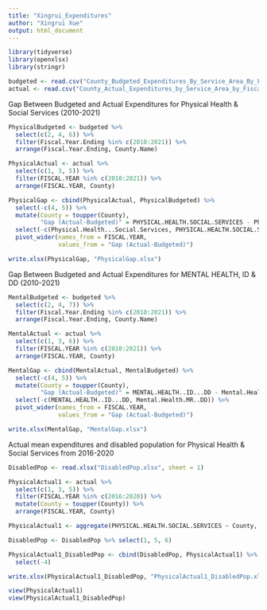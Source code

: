 ```yaml
---
title: "Xingrui_Expenditures"
author: "Xingrui Xue"
output: html_document
---
```


```r
library(tidyverse)
library(openxlsx)
library(stringr)
```

```r
budgeted <- read.csv("County_Budgeted_Expenditures_By_Service_Area_By_Fiscal_Year.csv")
actual <- read.csv("County_Actual_Expenditures_by_Service_Area_by_Fiscal_Year.csv")
```

Gap Between Budgeted and Actual Expenditures for Physical Health & Social Services (2010-2021)
```r
PhysicalBudgeted <- budgeted %>%
  select(c(2, 4, 6)) %>%
  filter(Fiscal.Year.Ending %in% c(2010:2021)) %>%
  arrange(Fiscal.Year.Ending, County.Name)

PhysicalActual <- actual %>%
  select(c(1, 3, 5)) %>%
  filter(FISCAL.YEAR %in% c(2010:2021)) %>%
  arrange(FISCAL.YEAR, County)

PhysicalGap <- cbind(PhysicalActual, PhysicalBudgeted) %>%
  select(-c(4, 5)) %>%
  mutate(County = toupper(County),
         "Gap (Actual-Budgeted)" = PHYSICAL.HEALTH.SOCIAL.SERVICES - Physical.Health...Social.Services) %>%
  select(-c(Physical.Health...Social.Services, PHYSICAL.HEALTH.SOCIAL.SERVICES)) %>%
  pivot_wider(names_from = FISCAL.YEAR,
              values_from = "Gap (Actual-Budgeted)")

write.xlsx(PhysicalGap, "PhysicalGap.xlsx")
```

Gap Between Budgeted and Actual Expenditures for MENTAL HEALTH, ID & DD (2010-2021)
```r
MentalBudgeted <- budgeted %>%
  select(c(2, 4, 7)) %>%
  filter(Fiscal.Year.Ending %in% c(2010:2021)) %>%
  arrange(Fiscal.Year.Ending, County.Name)

MentalActual <- actual %>%
  select(c(1, 3, 6)) %>%
  filter(FISCAL.YEAR %in% c(2010:2021)) %>%
  arrange(FISCAL.YEAR, County)

MentalGap <- cbind(MentalActual, MentalBudgeted) %>%
  select(-c(4, 5)) %>%
  mutate(County = toupper(County),
         "Gap (Actual-Budgeted)" = MENTAL.HEALTH..ID...DD - Mental.Health.MR..DD) %>%
  select(-c(MENTAL.HEALTH..ID...DD, Mental.Health.MR..DD)) %>%
  pivot_wider(names_from = FISCAL.YEAR,
              values_from = "Gap (Actual-Budgeted)")

write.xlsx(MentalGap, "MentalGap.xlsx")
```

Actual mean expenditures and disabled population for Physical Health & Social Services from 2016-2020
```r
DisabledPop <- read.xlsx("DisabledPop.xlsx", sheet = 1)

PhysicalActual1 <- actual %>%
  select(c(1, 3, 5)) %>%
  filter(FISCAL.YEAR %in% c(2016:2020)) %>%
  mutate(County = toupper(County)) %>%
  arrange(FISCAL.YEAR, County)

PhysicalActual1 <- aggregate(PHYSICAL.HEALTH.SOCIAL.SERVICES ~ County, data = PhysicalActual1, mean)

DisabledPop <- DisabledPop %>% select(1, 5, 6)

PhysicalActual1_DisabledPop <- cbind(DisabledPop, PhysicalActual1) %>%
  select(-4)

write.xlsx(PhysicalActual1_DisabledPop, "PhysicalActual1_DisabledPop.xlsx")

view(PhysicalActual1)
view(PhysicalActual1_DisabledPop)
```